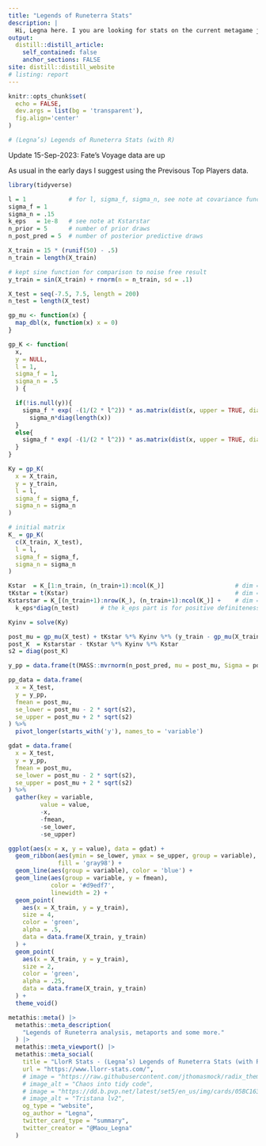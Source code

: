```yaml
---
title: "Legends of Runeterra Stats"
description: |
  Hi, Legna here. I you are looking for stats on the current metagame just click on MatchUps or Meta in the Navigation Bar.
output:
  distill::distill_article:
    self_contained: false
    anchor_sections: FALSE
site: distill::distill_website
# listing: report
---
```


```r
knitr::opts_chunk$set(
  echo = FALSE,
  dev.args = list(bg = 'transparent'),
  fig.align='center'
)

# (Legna’s) Legends of Runeterra Stats (with R)
```

Update 15-Sep-2023: Fate's Voyage data are up

As usual in the early days I suggest using the Previsous Top Players data.

```r
library(tidyverse)

l = 1            # for l, sigma_f, sigma_n, see note at covariance function
sigma_f = 1
sigma_n = .15
k_eps   = 1e-8   # see note at Kstarstar
n_prior = 5      # number of prior draws
n_post_pred = 5  # number of posterior predictive draws

X_train = 15 * (runif(50) - .5)
n_train = length(X_train)

# kept sine function for comparison to noise free result
y_train = sin(X_train) + rnorm(n = n_train, sd = .1)

X_test = seq(-7.5, 7.5, length = 200)
n_test = length(X_test)

gp_mu <- function(x) {
  map_dbl(x, function(x) x = 0)
}

gp_K <- function(
  x,
  y = NULL,
  l = 1,
  sigma_f = 1,
  sigma_n = .5
  ) {

  if(!is.null(y)){
    sigma_f * exp( -(1/(2 * l^2)) * as.matrix(dist(x, upper = TRUE, diag = TRUE) ^ 2) ) +
      sigma_n*diag(length(x))
  }
  else{
    sigma_f * exp( -(1/(2 * l^2)) * as.matrix(dist(x, upper = TRUE, diag = TRUE) ^ 2) )
  }
}

Ky = gp_K(
  x = X_train,
  y = y_train,
  l = l,
  sigma_f = sigma_f,
  sigma_n = sigma_n
)

# initial matrix
K_ = gp_K(
  c(X_train, X_test),
  l = l,
  sigma_f = sigma_f,
  sigma_n = sigma_n
)

Kstar  = K_[1:n_train, (n_train+1):ncol(K_)]                    # dim = N x N*
tKstar = t(Kstar)                                               # dim = N* x N
Kstarstar = K_[(n_train+1):nrow(K_), (n_train+1):ncol(K_)] +    # dim = N* x N*
  k_eps*diag(n_test)      # the k_eps part is for positive definiteness

Kyinv = solve(Ky)

post_mu = gp_mu(X_test) + tKstar %*% Kyinv %*% (y_train - gp_mu(X_train))
post_K  = Kstarstar - tKstar %*% Kyinv %*% Kstar
s2 = diag(post_K)

y_pp = data.frame(t(MASS::mvrnorm(n_post_pred, mu = post_mu, Sigma = post_K)))

pp_data = data.frame(
  x = X_test,
  y = y_pp,
  fmean = post_mu,
  se_lower = post_mu - 2 * sqrt(s2),
  se_upper = post_mu + 2 * sqrt(s2)
) %>%
  pivot_longer(starts_with('y'), names_to = 'variable')

gdat = data.frame(
  x = X_test,
  y = y_pp,
  fmean = post_mu,
  se_lower = post_mu - 2 * sqrt(s2),
  se_upper = post_mu + 2 * sqrt(s2)
) %>%
  gather(key = variable,
         value = value,
         -x,
         -fmean,
         -se_lower,
         -se_upper)

ggplot(aes(x = x, y = value), data = gdat) +
  geom_ribbon(aes(ymin = se_lower, ymax = se_upper, group = variable),
              fill = 'gray98') +
  geom_line(aes(group = variable), color = 'blue') +
  geom_line(aes(group = variable, y = fmean),
            color = '#d9edf7',
            linewidth = 2) +
  geom_point(
    aes(x = X_train, y = y_train),
    size = 4,
    color = 'green',
    alpha = .5,
    data = data.frame(X_train, y_train)
  ) +
  geom_point(
    aes(x = X_train, y = y_train),
    size = 2,
    color = 'green',
    alpha = .25,
    data = data.frame(X_train, y_train)
  ) +
  theme_void()
```

```r
metathis::meta() |>
  metathis::meta_description(
    "Legends of Runeterra analysis, metaports and some more."
  ) |> 
  metathis::meta_viewport() |> 
  metathis::meta_social(
    title = "LlorR Stats - (Legna’s) Legends of Runeterra Stats (with R)",
    url = "https://www.llorr-stats.com/",
    # image = "https://raw.githubusercontent.com/jthomasmock/radix_themockup/master/static/logo-plot.png",
    # image_alt = "Chaos into tidy code",
    # image = "https://dd.b.pvp.net/latest/set5/en_us/img/cards/05BC163-full.png",
    # image_alt = "Tristana lv2",
    og_type = "website",
    og_author = "Legna",
    twitter_card_type = "summary",
    twitter_creator = "@Maou_Legna"
  )
```

